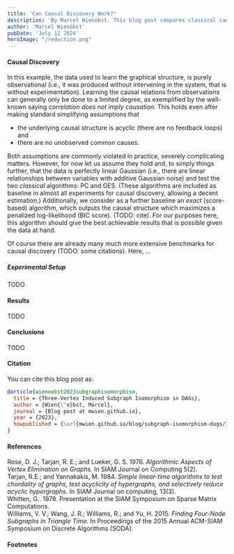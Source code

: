 ```yaml
---
title: 'Can Causal Discovery Work?'
description: 'By Marcel Wienöbst. This blog post compares classical causal discovery algorithms on simulated data similar to common benchmarks in the field. In contrast to the usually reported algorithms and baselines, I include an exact score-based method which shows the (at least to the author) surprisingly large algorithmic potential in causal discovery.'
author: 'Marcel Wienöbst'
pubDate: 'July 12 2024'
heroImage: "/reduction.png"
---
```


#### Causal Discovery

In this example, the data used to learn the graphical structure, is purely observational (i.e., it was produced without intervening in the system, that is without experimentation). Learning the causal relations from observations can generally only be done to a limited degree, as exemplified by the well-known saying *correlation does not imply causation*. This holds even after making standard simplifying assumptions that
- the underlying causal structure is acyclic (there are no feedback loops) and
- there are no unobserved common causes.

Both assumptions are commonly violated in practice, severely complicating matters. However, for now let us assume they hold and, to simply things further, that the data is perfectly linear Gaussian (i.e., there are linear relationships between variables with additive Gaussian noise) and test the two *classical* algorithms: PC and GES. (These algorithms are included as baseline in almost all experiments for causal discovery, allowing a decent estimation.) Additionally, we consider as a further baseline an *exact* (score-based) algorithm, which outputs the causal structure which maximizes a penalized log-likelihood (BIC score). (TODO: cite). For our purposes here, this algorithm should give the best achievable results that is possible given the data at hand. 

Of course there are already many much more extensive benchmarks for causal discovery (TODO: some citations). Here, ...

##### Experimental Setup

TODO

#### Results

TODO

#### Conclusions

TODO

#### Citation

You can cite this blog post as:
```bibtex
@article{wienoebst2023subgraphisomorphism,
  title = {Three-Vertex Induced Subgraph Isomorphism in DAGs},
  author = {Wien{\"o}bst, Marcel},
  journal = {Blog post at mwien.github.io},
  year = {2023},
  howpublished = {\url{mwien.github.io/blog/subgraph-isomorphism-dags/}}
}
```

#### References
Rose, D. J.; Tarjan, R. E.; and Lueker, G. S. 1976. *Algorithmic Aspects of Vertex Elimination on Graphs.* In SIAM Journal on Computing 5(2).     
Tarjan, R.E.; and Yannakakis, M. 1984. *Simple linear-time algorithms to test chordality of graphs, test acyclicity of hypergraphs, and selectively reduce acyclic hypergraphs.* In SIAM Journal on computing, 13(3).     
Whitten, G.. 1978. Presentation at the SIAM Symposium on Sparse Matrix Computations.    
Williams, V. V.; Wang, J. R.; Williams, R.; and Yu, H. 2015. *Finding Four-Node Subgraphs in Triangle Time.* In Proceedings of the 2015 Annual ACM-SIAM Symposium on Discrete Algorithms (SODA).    

#### Footnotes
